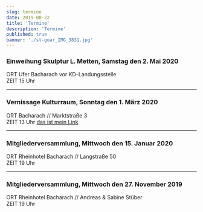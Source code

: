```yaml
---
slug: termine
date: 2019-08-22
title: 'Termine'
description: 'Termine'
published: true
banner: './st-goar_IMG_3831.jpg'
---
```


<div>

### Einweihung Skulptur L. Metten, Samstag den 2. Mai 2020

ORT Ufer Bacharach vor KD-Landungsstelle<br/>
ZEIT 15 Uhr

---

### Vernissage Kulturraum, Sonntag den 1. März 2020

ORT Bacharach // Marktstraße 3<br/>
ZEIT 13 Uhr
[das ist mein Link](/projekt_kulturraum)

---

### Mitgliederversammlung, Mittwoch den 15. Januar 2020

ORT Rheinhotel Bacharach // Langstraße 50<br/>
ZEIT 19 Uhr

---

### Mitgliederversammlung, Mittwoch den 27. November 2019

ORT Rheinhotel Bacharach // Andreas & Sabine Stüber<br/>
ZEIT 19 Uhr




</div>
